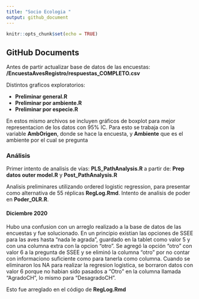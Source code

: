 ```yaml
---
title: "Socio Ecologia "
output: github_document
---
```


```r
knitr::opts_chunk$set(echo = TRUE)
```

## GitHub Documents

Antes de partir actualizar base de datos de las encuestas: **/EncuestaAvesRegistro/respuestas_COMPLETO.csv**

Distintos graficos exploratorios: 

- **Preliminar general.R**
- **Preliminar por ambiente.R**
- **Preliminar por especie.R**

En estos mismo archivos se incluyen gráficos de boxplot para mejor representacion de los datos con 95% IC. Para esto se trabaja con la variable **AmbOrigen**, donde se hace la encuesta, y **Ambiente** que es el ambiente por el cual se pregunta

### Análisis

Primer intento de analisis de vías:
**PLS_PathAnalysis.R** a partir de:  **Prep datos outer model.R** y  **Post_PathAnalysis.R**

Analisis preliminares utilizando ordered logistic regression, para presentar como alternativa de 55 réplicas
**RegLog.Rmd**. Intento de analisis de poder en **Poder_OLR.R**.

#### Diciembre 2020 

Hubo una confusion con un arreglo realizado a la base de datos de las encuestas y fue solucionado.
En un principio existian las opciones de SSEE para las aves hasta "nada le agrada", guardado en la tablet como valor 5 y con una columna extra con la opcion "otro". Se agregó la opción "otro" con valor 6 a la pregunta de SSEE y se eliminó la columna "otro" por no contar con informaciono suficiente como para tanerla como columna.
Cuando se eliminaron los NA para realizar la regresion logistica, se borraron datos con valor 6 porque no habian sido pasados a "Otro" en la columna llamada "AgradoCH", lo mismo para "DesagradoCH". 

Esto fue arreglado en el código de **RegLog.Rmd**

